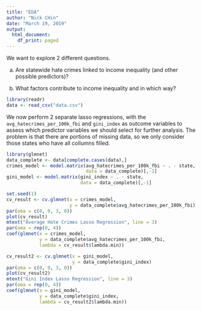 ```yaml
---
title: "EDA"
author: "Nick CHin"
date: "March 19, 2019"
output:
  html_document:
    df_print: paged
---
```


We want to explore 2 different questions.

a. Are statewide hate crimes linked to income inequality (and other possible predictors)?

b. What factors contribute to income inequality and in which way?

```r
library(readr)
data <- read_csv("data.csv")
```

We now perform 2 separate lasso regressions, with the `avg_hatecrimes_per_100k_fbi` and `gini_index` as outcome variables to assess which predictor variables we should select for further analysis. The problem is that there are portions of missing data, so we only consider those states who have all collumns filled.
```r
library(glmnet)
data_complete <- data[complete.cases(data),]
crimes_model <- model.matrix(avg_hatecrimes_per_100k_fbi ~ . - state,
                             data = data_complete)[,-1]
gini_model <- model.matrix(gini_index ~ . - state,
                           data = data_complete)[,-1]

set.seed(1)
cv_result <- cv.glmnet(x = crimes_model, 
                       y = data_complete$avg_hatecrimes_per_100k_fbi)
par(oma = c(0, 0, 3, 0))
plot(cv_result)
mtext("Average Hate Crimes Lasso Regression", line = 3)
par(oma = rep(0, 4))
coef(glmnet(x = crimes_model, 
            y = data_complete$avg_hatecrimes_per_100k_fbi, 
            lambda = cv_result$lambda.min))

cv_result2 <- cv.glmnet(x = gini_model, 
                        y = data_complete$gini_index)
par(oma = c(0, 0, 3, 0))
plot(cv_result2)
mtext("Gini Index Lasso Regression", line = 3)
par(oma = rep(0, 4))
coef(glmnet(x = gini_model, 
            y = data_complete$gini_index, 
            lambda = cv_result2$lambda.min))
```

